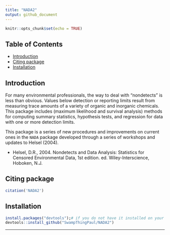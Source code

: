 ```yaml
---
title: "NADA2"
output: github_document
---
```


```r
knitr::opts_chunk$set(echo = TRUE)
```

## Table of Contents

* [Introduction](#intro)
* [Citing package](#cite)
* [Installation](#install)

## Introduction <a name="intro"></a>
For many environmental professionals, the way to deal with "nondetects" is less than obvious. Values below detection or reporting limits result from measuring trace amounts of a variety of organic and inorganic chemicals. This package includes (maximum likelihood and survival analysis) methods for computing summary statistics, hypothesis tests, and regression for data with one or more detection limits. 

This package is a series of new procedures and improvements on current ones in the `NADA` package developed through a series of workshops and updates to Helsel (2004).

- Helsel, D.R., 2004. Nondetects and Data Analysis: Statistics for Censored Environmental Data, 1st edition. ed. Wiley-Interscience, Hoboken, N.J.


## Citing package <a name="cite"></a>

```r
citation('NADA2')
```


## Installation <a name="install"></a>

```r
install.packages("devtools");# if you do not have it installed on your PC
devtools::install_github("SwampThingPaul/NADA2")
```


***
